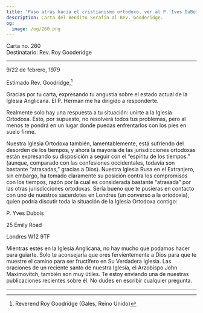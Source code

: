 ```yaml
---
title: 'Paso atrás hacia el cristianismo ortodoxo, ver al P. Ives DuBois'
description: Carta del Bendito Serafín al Rev. Gooderidge.
og:
  image: /og/260.png
---
```


<div style={{textAlign:'right', fontFamily:'monospace'}}>Carta no. 260</div>
<div style={{textAlign:'left', fontFamily:'monospace'}}>Destinatario: Rev. Roy Gooderidge</div>

---

9/22 de febrero, 1979

Estimado Rev. Goodridge,[^1]

Gracias por tu carta, expresando tu angustia sobre el estado actual de la Iglesia Anglicana. El P. Herman me ha dirigido a responderte.

Realmente solo hay una respuesta a tu situación: unirte a la Iglesia Ortodoxa. Esto, por supuesto, no resolverá todos tus problemas, pero al menos te pondrá en un lugar donde puedas enfrentarlos con los pies en suelo firme.

Nuestra Iglesia Ortodoxa también, lamentablemente, está sufriendo del desorden de los tiempos, y ahora la mayoría de las jurisdicciones ortodoxas están expresando su disposición a seguir con el “espíritu de los tiempos.” (aunque, comparado con las confesiones occidentales, todavía son bastante “atrasadas,” gracias a Dios). Nuestra Iglesia Rusa en el Extranjero, sin embargo, ha tomado claramente su posición contra los compromisos con los tiempos, razón por la cual es considerada bastante “atrasada” por las otras jurisdicciones ortodoxas. Sería bueno que te pusieras en contacto con uno de nuestros sacerdotes en Londres (un converso a la ortodoxia), quien podría discutir toda la situación de la Iglesia Ortodoxa contigo:

P. Yves Dubois

25 Emily Road

Londres W12 9TF

Mientras estés en la Iglesia Anglicana, no hay mucho que podamos hacer para guiarte. Solo te aconsejaría que ores fervientemente a Dios para que te muestre el camino para ser fructífero en Su Verdadera Iglesia. Las oraciones de un reciente santo de nuestra Iglesia, el Arzobispo John Maximovitch, también son muy útiles. Te estoy enviando una de nuestras publicaciones recientes sobre él. No dudes en escribir cualquier pregunta.

---

[^1]: Reverend Roy Goodridge (Gales, Reino Unido)
